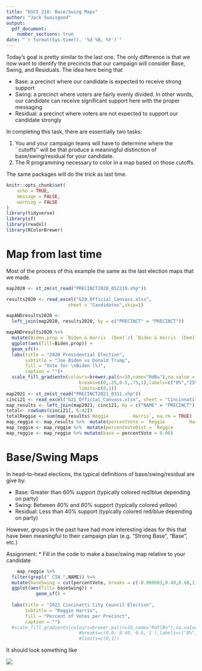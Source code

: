 ---
title: "DSCI 210: Base/Swing Maps"
author: "Jack Swaisgood"
output:
  pdf_document: 
    number_sections: true
date: "`r format(Sys.time(), '%d %B, %Y')`"
---


Today's goal is pretty similar to the last one.  The only difference is that we now want to identify the precincts that our campaign will consider Base, Swing, and Residuals. The idea here being  that

* Base: a precinct where our candidate is expected to receive strong support
* Swing: a precinct where voters are fairly evenly divided.  In other words, our candidate can receive significant support here with the proper messaging
* Residual: a precinct where voters are not expected to support our candidate strongly

In completing this task, there are essentially two tasks:

1. You and your campaign teams will have to determine where the ``cutoffs'' will be that produce a meaningful distinction of base/swing/residual for your candidate.
2. The R programming necessary to color in a map based on those cutoffs.


The same packages will do the trick as last time.

```{r setup, message=FALSE,warning=FALSE}
knitr::opts_chunk$set(
	echo = TRUE,
	message = FALSE,
	warning = FALSE
)
library(tidyverse)
library(sf)
library(readxl)
library(RColorBrewer)
```

# Map from last time

Most of the process of this example the same as the last election maps that we made.

```{r}
map2020 <- st_zm(st_read("PRECINCT2020_052219.shp"))

results2020 <- read_excel("G20_Official_Canvass.xlsx", 
                       sheet = "Candidates",skip=1)

mapANDresults2020 <-
  left_join(map2020, results2020, by = c("PRECINCT" = "PRECINCT"))

mapANDresults2020 %>% 
  mutate(Biden.prop = `Biden & Harris  (Dem)`/( `Biden & Harris  (Dem)`+ `Trump & Pence       (Rep)`)) %>%
  ggplot(aes(fill=Biden.prop)) +
  geom_sf()+
  labs(title = "2020 Presidential Election", 
       subtitle = "Joe Biden vs Donald Trump",
       fill = "Vote for \nBiden (%)", 
       caption = "")+
  scale_fill_gradientn(colours=brewer.pal(n=10,name="RdBu"),na.value = "transparent",
                           breaks=c(0,.25,0.5,.75,1),labels=c("0%","25%","50%","75%","100%"),
                           limits=c(0,1))
map2021 <- st_zm(st_read("PRECINCT2021_0311.shp"))
cinci21 <- read_excel("G21_Official_Canvass.xlsx", sheet = "Cincinnati", skip = 2)
map_results <- left_join(map2021, cinci21, by = c("NAME" = "PRECINCT"))
total<- rowSums(cinci21[, 6:42])
totalReggie <- sum(map_results$`Reggie         Harris`, na.rm = TRUE)
map_reggie <- map_results %>%  mutate(percentVote = `Reggie         Harris` / `BALLOTS CAST TOTAL`)
map_reggie <- map_reggie %>%  mutate(percentVoteDist = `Reggie         Harris` / totalReggie)
map_reggie <- map_reggie %>% mutate(base = percentVote > 0.06)
```

\newpage
# Base/Swing Maps

In head-to-head elections, the typical definitions of base/swing/residual are give by:

* Base:  Greater than 60% support  (typically colored red/blue depending on party)
* Swing:  Between 40% and 60% support (typically colored yellow)
* Residual: Less than 40% support (typically colored red/blue depending on party)

However, groups in the past have had more interesting ideas for this that have been meaningful to their campaign plan (e.g. "Strong Base", "Base", etc.)

Assignment:
* Fill in the code to make a base/swing map relative to your candidate

```{r}
    map_reggie %>% 
  filter(grepl(" CIN ",NAME)) %>% 
  mutate(baseSwing = cut(percentVote, breaks = c(-0.000001,0.40,0.60,1), label = c('residual','swing','base'))) %>% 
  ggplot(aes(fill= baseSwing)) +
           geom_sf() +
          
  labs(title = "2021 Cincinatti City Council Election", 
       subtitle = "Reggie Harris",
       fill = "Percent of Votes per Precinct", 
       caption = "")
  #scale_fill_gradientn(colours=brewer.pal(n=10,name="RdYlBu"),na.value = "transparent",
                           #breaks=c(0.0, 0.40, 0.6, 1 ),labels=c("0%","40%","60%","100%"),
                           #limits=c(0,1))
```

It should look something like

![](Biden base-swing.png)




